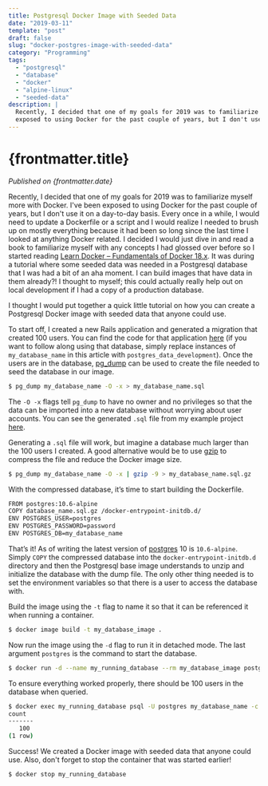 ```yaml
---
title: Postgresql Docker Image with Seeded Data
date: "2019-03-11"
template: "post"
draft: false
slug: "docker-postgres-image-with-seeded-data"
category: "Programming"
tags:
  - "postgresql"
  - "database"
  - "docker"
  - "alpine-linux"
  - "seeded-data"
description: |
  Recently, I decided that one of my goals for 2019 was to familiarize myself more with Docker. I've been
  exposed to using Docker for the past couple of years, but I don't use it on a day to day basis.
---
```


# {frontmatter.title}

<PublishedOnOldBlog />

_Published on {frontmatter.date}_

Recently, I decided that one of my goals for 2019 was to familiarize myself more with Docker. I've been exposed to using
Docker for the past couple of years, but I don't use it on a day-to-day basis. Every once in a while, I would need to
update a Dockerfile or a script and I would realize I needed to brush up on mostly everything because it had been so long
since the last time I looked at anything Docker related. I decided I would just dive in and read a book to familiarize
myself with any concepts I had glossed over before so I started reading [Learn Docker – Fundamentals of Docker 18.x](https://www.amazon.com/Learn-Docker-Fundamentals-containerizing-applications/dp/1788997026).
It was during a tutorial where some seeded data was needed in a Postgresql database that I was had a bit of an aha moment.
I can build images that have data in them already?! I thought to myself; this could actually really help out on local
development if I had a copy of a production database.

I thought I would put together a quick little tutorial on how you can create a Postgresql Docker image with seeded data
that anyone could use.

To start off, I created a new Rails application and generated a migration that created 100 users. You can find the code
for that application [here](https://github.com/jer-k/postgres_docker_image_with_data/tree/master/postgres_data) (if you want to follow along using that database, simply replace instances of
`my_database_name` in this article with `postgres_data_development`). Once the users are in the database, [pg_dump](https://www.postgresql.org/docs/10/app-pgdump.html)
can be used to create the file needed to seed the database in our image.

```bash
$ pg_dump my_database_name -O -x > my_database_name.sql
```

The `-O -x` flags tell `pg_dump` to have no owner and no privileges so that the data can be imported into a new database
without worrying about user accounts. You can see the generated `.sql` file from my example project [here](https://github.com/jer-k/postgres_docker_image_with_data/blob/master/pg_data.sql).

Generating a `.sql` file will work, but imagine a database much larger than the 100 users I created. A good alternative
would be to use [gzip](https://www.gnu.org/software/gzip/) to compress the file and reduce the Docker image size.

```bash
$ pg_dump my_database_name -O -x | gzip -9 > my_database_name.sql.gz
```

With the compressed database, it’s time to start building the Dockerfile.

```bash
FROM postgres:10.6-alpine
COPY database_name.sql.gz /docker-entrypoint-initdb.d/
ENV POSTGRES_USER=postgres
ENV POSTGRES_PASSWORD=password
ENV POSTGRES_DB=my_database_name
```

That’s it! As of writing the latest version of [postgres](https://hub.docker.com/_/postgres) 10 is `10.6-alpine`. Simply `COPY` the compressed database
into the `docker-entrypoint-initdb.d` directory and then the Postgresql base image understands to unzip and initialize
the database with the dump file. The only other thing needed is to set the environment variables so that there is a user
to access the database with.

Build the image using the `-t` flag to name it so that it can be referenced it when running a container.

```bash
$ docker image build -t my_database_image .
```

Now run the image using the `-d` flag to run it in detached mode. The last argument `postgres` is the command to
start the database.

```bash
$ docker run -d --name my_running_database --rm my_database_image postgres
```

To ensure everything worked properly, there should be 100 users in the database when queried.

```bash
$ docker exec my_running_database psql -U postgres my_database_name -c “select count(*) from users;”
count
-------
   100
(1 row)
```

Success! We created a Docker image with seeded data that anyone could use. Also, don't forget to stop the container
that was started earlier!

```bash
$ docker stop my_running_database
```
